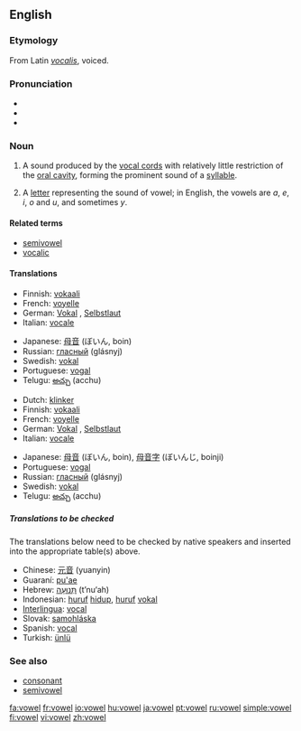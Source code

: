 ==English==

===Etymology===
{{wikipedia}}
From Latin ''[[vocalis]]'', voiced.

===Pronunciation===
*{{IPA|/ˈvaʊəl/}}
*{{audio|en-us-vowel.ogg|Audio (US)}}
*{{Rhymes|aʊəl}}

===Noun===
{{en-noun}}

# {{phonetics}} A sound produced by the [[vocal cords]] with relatively little restriction of the [[oral cavity]], forming the prominent sound of a [[syllable]].
# A [[letter]] representing the sound of vowel; in English, the vowels are ''a'', ''e'', ''i'', ''o'' and ''u'', and  sometimes ''y''.

====Related terms====
*[[semivowel]]
*[[vocalic]]

====Translations====
{{top-trans|sound}}
*Finnish: [[vokaali]]
*French: [[voyelle]] {{f}}
*German: [[Vokal]] {{m}}, [[Selbstlaut]] {{m}}
*Italian: [[vocale]] {{f}}
{{mid-trans}}
*Japanese: [[母音]] (ぼいん, boin)
*Russian: [[гласный]] (glásnyj) {{m}}
*Swedish: [[vokal]] {{c}}
*Portuguese: [[vogal]] {{f}}
*Telugu: [[అచ్చు]] (acchu)
{{bottom-trans}}

{{top-trans|letter}}
*Dutch: [[klinker]] {{m}}
*Finnish: [[vokaali]]
*French: [[voyelle]] {{f}}
*German: [[Vokal]] {{m}}, [[Selbstlaut]] {{m}}
*Italian: [[vocale]] {{f}}
{{mid-trans}}
*Japanese: [[母音]] (ぼいん, boin), [[母音字]] (ぼいんじ, boinji)
*Portuguese: [[vogal]] {{f}}
*Russian: [[гласный]] (glásnyj) {{m}}
*Swedish: [[vokal]] {{c}}
*Telugu: [[అచ్చు]] (acchu)
{{bottom-trans}}

=====Translations to be checked=====
The translations below need to be checked by native speakers and inserted into the appropriate table(s) above.

*Chinese: [[元音]] (yuanyin)
*Guaraní: [[pu'ae]]
*Hebrew: [[תנועה|תְּנוּעָה]] (t’nu‘ah) {{f}}
*Indonesian: [[huruf]] [[hidup]], [[huruf]] [[vokal]]
*[[Interlingua]]: [[vocal#Interlingua|vocal]]
*Slovak: [[samohláska]] {{f}}
*Spanish: [[vocal#Spanish|vocal]] {{f}}
*Turkish: [[ünlü]]

===See also===
*[[consonant]]
*[[semivowel]]

[[fa:vowel]]
[[fr:vowel]]
[[io:vowel]]
[[hu:vowel]]
[[ja:vowel]]
[[pt:vowel]]
[[ru:vowel]]
[[simple:vowel]]
[[fi:vowel]]
[[vi:vowel]]
[[zh:vowel]]